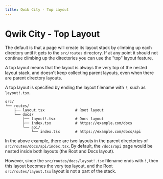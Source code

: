 ```yaml
---
title: Qwik City - Top Layout
---
```


# Qwik City - Top Layout

The default is that a page will create its layout stack by climbing up each directory until it gets to the `src/routes` directory. If at any point it should not continue climbing up the directories you can use the "top" layout feature.

A top layout means that the layout is always the very top of the nested layout stack, and doesn't keep collecting parent layouts, even when there are parent directory layouts.

A top layout is specified by ending the layout filename with `!`, such as `layout!.tsx`.

```
src/
└── routes/
    ├── layout.tsx              # Root layout
    └── docs/
        ├── layout!.tsx         # Docs layout
        ├── index.tsx           # https://example.com/docs
        └── api/
            └── index.tsx       # https://example.com/docs/api
```

In the above example, there are two layouts in the parent directories of `src/routes/docs/api/index.tsx`. By default, the `/docs/api` page would be nested inside both layouts (the Root and Docs layout).

However, since the `src/routes/docs/layout!.tsx` filename ends with `!`, then this layout becomes the very top layout, and the Root `src/routes/layout.tsx` layout is not a part of the stack.
